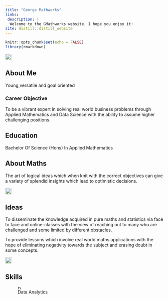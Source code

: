 ```yaml
---
title: "George Mathworks"
links: 
 description: |
  Welcome to the GMathworks website. I hope you enjoy it!
site: distill::distill_website
---
```


```r
knitr::opts_chunk$set(echo = FALSE)
library(rmarkdown)

```

![](glogo.PNG){width=20px}


## About Me

Young,versatile and goal oriented

### Career Objective

To be a vibrant expert in solving real world business problems through Applied Mathematics and Data Science with the ability to assume higher challenging positions.

## Education

Bachelor Of Science (Hons) In Applied Mathematics

## About Maths

The art of logical ideas which when knit with the correct objectives can give a variety of splendid insights which lead to optimistic decisions.

![](kingTrig.png){width=20px}

## Ideas

To disseminate the knowledge acquired in pure maths and statistics via face to face and online-classes with the view of reaching out to many who are challenged and some limited by different obstacles.

To provide lessons which involve real world maths applications with the hope of eliminating negativity towards the subject and erasing doubt in some concepts.

![](panels1.png){width=20px}


## Skills

![Data Analytics](Rlogo.PNG){width=10px}